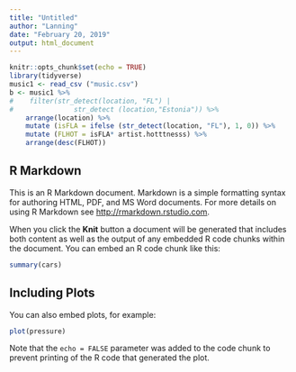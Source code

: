 ```yaml
---
title: "Untitled"
author: "Lanning"
date: "February 20, 2019"
output: html_document
---
```


```r
knitr::opts_chunk$set(echo = TRUE)
library(tidyverse)
music1 <- read_csv ("music.csv")
b <- music1 %>% 
#    filter(str_detect(location, "FL") | 
#               str_detect (location,"Estonia")) %>% 
    arrange(location) %>% 
    mutate (isFLA = ifelse (str_detect(location, "FL"), 1, 0)) %>% 
    mutate (FLHOT = isFLA* artist.hotttnesss) %>% 
    arrange(desc(FLHOT))
```

## R Markdown

This is an R Markdown document. Markdown is a simple formatting syntax for authoring HTML, PDF, and MS Word documents. For more details on using R Markdown see <http://rmarkdown.rstudio.com>.

When you click the **Knit** button a document will be generated that includes both content as well as the output of any embedded R code chunks within the document. You can embed an R code chunk like this:

```r
summary(cars)
```

## Including Plots

You can also embed plots, for example:

```r
plot(pressure)
```

Note that the `echo = FALSE` parameter was added to the code chunk to prevent printing of the R code that generated the plot.
